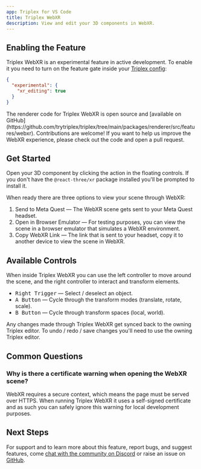 ```yaml
---
app: Triplex for VS Code
title: Triplex WebXR
description: View and edit your 3D components in WebXR.
---
```



## Enabling the Feature

Triplex WebXR is an experimental feature in active development. To enable it you need to turn on the feature gate inside your [Triplex config](/docs/api-reference/config-options):

```json {2-4} filename=".triplex/config.json"
{
  "experimental": {
    "xr_editing": true
  }
}
```

<KnowledgeCallout>
  The renderer code for Triplex WebXR is open source and [available on
  GitHub](https://github.com/trytriplex/triplex/tree/main/packages/renderer/src/features/webxr).
  Contributions are welcome! If you want to help us improve the WebXR
  experience, please check out the code and open a pull request.
</KnowledgeCallout>

## Get Started

Open your 3D component by clicking the <ActionLink icon={VRGogglesIcon} name="Open in WebXR" /> action in the floating controls. If you don't have the `@react-three/xr` package installed you'll be prompted to install it.

When ready there are three options to view your scene through WebXR:

1. Send to Meta Quest — The WebXR scene gets sent to your Meta Quest headset.
2. Open in Browser Emulator — For testing purposes, you can view the scene in a browser emulator that simulates a WebXR environment.
3. Copy WebXR Link — The link that is sent to your headset, copy it to another device to view the scene in WebXR.

## Available Controls

When inside Triplex WebXR you can use the left controller to move around the scene, and the right controller to interact and transform elements.

- <Kbd>Right Trigger</Kbd> — Select / deselect an object.
- <Kbd>A Button</Kbd> — Cycle through the transform modes (translate, rotate,
  scale).
- <Kbd>B Button</Kbd> — Cycle through transform spaces (local, world).

Any changes made through Triplex WebXR get synced back to the owning Triplex editor. To undo / redo / save changes you'll need to use the owning Triplex editor.

## Common Questions

### Why is there a certificate warning when opening the WebXR scene?

WebXR requires a secure context, which means the page must be served over HTTPS. When running Triplex WebXR it uses a self-signed certificate and as such you can safely ignore this warning for local development purposes.

## Next Steps

For support and to learn more about this feature, report bugs, and suggest features, come [chat with the community on Discord](https://discord.gg/SUHCwfEk) or raise an issue on [GitHub](https://github.com/trytriplex/triplex/issues/new).
